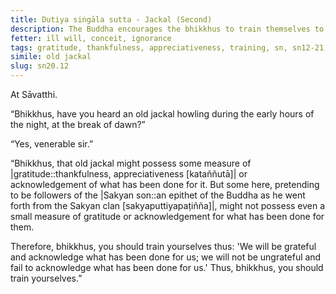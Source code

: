 ```yaml
---
title: Dutiya siṅgāla sutta - Jackal (Second)
description: The Buddha encourages the bhikkhus to train themselves to be grateful and acknowledge what has been done for them.
fetter: ill will, conceit, ignorance
tags: gratitude, thankfulness, appreciativeness, training, sn, sn12-21, sn20
simile: old jackal
slug: sn20.12
---
```


At Sāvatthi.

“Bhikkhus, have you heard an old jackal howling during the early hours of the night, at the break of dawn?”

“Yes, venerable sir.”

“Bhikkhus, that old jackal might possess some measure of |gratitude::thankfulness, appreciativeness [kataññutā]| or acknowledgement of what has been done for it. But some here, pretending to be followers of the |Sakyan son::an epithet of the Buddha as he went forth from the Sakyan clan [sakyaputtiyapaṭiñña]|, might not possess even a small measure of gratitude or acknowledgement for what has been done for them.

Therefore, bhikkhus, you should train yourselves thus: 'We will be grateful and acknowledge what has been done for us; we will not be ungrateful and fail to acknowledge what has been done for us.' Thus, bhikkhus, you should train yourselves.”